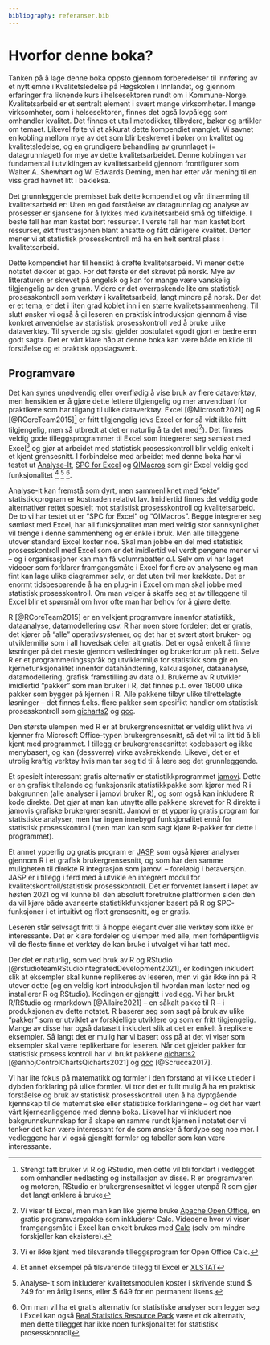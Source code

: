 ```yaml
---
bibliography: referanser.bib  
---
```


# Hvorfor denne boka?

Tanken på å lage denne boka oppsto gjennom forberedelser til innføring av et nytt emne i Kvalitetsledelse på Høgskolen i Innlandet, og gjennom erfaringer fra liknende kurs i helsesektoren rundt om i Kommune-Norge. Kvalitetsarbeid er et sentralt element i svært mange virksomheter. I mange virksomheter, som i helsesektoren, finnes det også lovpålegg som omhandler kvalitet. Det finnes et utall metodikker, tilbydere, bøker og artikler om temaet. Likevel følte vi at akkurat dette kompendiet manglet. Vi savnet en kobling mellom mye av det som blir beskrevet i bøker om kvalitet og kvalitetsledelse, og en grundigere behandling av grunnlaget (= datagrunnlaget) for mye av dette kvalitetsarbeidet. Denne koblingen var fundamental i utviklingen av kvalitetsarbeid gjennom frontfigurer som Walter A. Shewhart og W. Edwards Deming, men har etter vår mening til en viss grad havnet litt i bakleksa.

Det grunnleggende premisset bak dette kompendiet og vår tilnærming til kvalitetsarbeid er: Uten en god forståelse av datagrunnlag og analyse av prosesser er sjansene for å lykkes med kvalitetsarbeid små og tilfeldige. I beste fall har man kastet bort ressurser. I verste fall har man kastet bort ressurser, økt frustrasjonen blant ansatte og fått dårligere kvalitet. Derfor mener vi at statistisk prosesskontroll må ha en helt sentral plass i kvalitetsarbeid.

Dette kompendiet har til hensikt å drøfte kvalitetsarbeid. Vi mener dette notatet dekker et gap. For det første er det skrevet på norsk. Mye av litteraturen er skrevet på engelsk og kan for mange være vanskelig tilgjengelig av den grunn. Videre er det overraskende lite om statistisk prosesskontroll som verktøy i kvalitetsarbeid, langt mindre på norsk. Der det er et tema, er det i liten grad koblet inn i en større kvalitetssammenheng. Til slutt ønsker vi også å gi leseren en praktisk introduksjon gjennom å vise konkret anvendelse av statistisk prosesskontroll ved å bruke ulike dataverktøy. Til syvende og sist gjelder postulatet «godt gjort er bedre enn godt sagt». Det er vårt klare håp at denne boka kan være både en kilde til forståelse og et praktisk oppslagsverk.

## Programvare

Det kan synes unødvendig eller overflødig å vise bruk av flere dataverktøy, men hensikten er å gjøre dette lettere tilgjengelig og mer anvendbart for praktikere som har tilgang til ulike dataverktøy. Excel [@Microsoft2021] og R [@RCoreTeam2015]^[Strengt tatt bruker vi R og RStudio, men dette vil bli forklart i vedlegget som omhandler nedlasting og installasjon av disse. R er programvaren og motoren, RStudio er brukergrensesnittet vi legger utenpå R som gjør det langt enklere å bruke] er fritt tilgjengelig (dvs Excel er for så vidt ikke fritt tilgjengelig, men så utbredt at det er naturlig å ta det med^[Vi viser til Excel, men man kan like gjerne bruke [Apache Open Office](https://www.openoffice.org/no/), en gratis programvarepakke som inkluderer Calc. Videoene hvor vi viser framgangsmåte i Excel kan enkelt brukes med [Calc](https://www.openoffice.org/no/product/calc.html) (selv om mindre forskjeller kan eksistere).]). Det finnes veldig gode tilleggsprogrammer til Excel som integrerer seg sømløst med Excel^[Vi er ikke kjent med tilsvarende tilleggsprogram for Open Office Calc.] og gjør at arbeidet med statistisk prosesskontroll blir veldig enkelt i et kjent grensesnitt. I forbindelse med arbeidet med denne boka har vi testet ut [Analyse-It](https://analyse-it.com/), [SPC for Excel](https://www.spcforexcel.com/) og [QIMacros](https://www.qimacros.com/) som gir Excel veldig god funksjonalitet ^[Et annet eksempel på tilsvarende tillegg til Excel er [XLSTAT](https://www.xlstat.com/en/)] ^[Analyse-It som inkluderer kvalitetsmodulen koster i skrivende stund $ 249 for en årlig lisens, eller $ 649 for en permanent lisens.] ^[Om man vil ha et gratis alternativ for statistiske analyser som legger seg i Excel kan også [Real Statistics Resource Pack](https://www.real-statistics.com/) være et ok alternativ, men dette tillegget har ikke noen funksjonalitet for statistisk prosesskontroll].

Analyse-it kan fremstå som dyrt, men sammenliknet med "ekte" statistikkprogram er kostnaden relativt lav. Imidlertid finnes det veldig gode alternativer rettet spesielt mot statistisk prosesskontroll og kvalitetsarbeid. De to vi har testet ut er "SPC for Excel" og "QIMacros". Begge integrerer seg sømløst med Excel, har all funksjonalitet man med veldig stor sannsynlighet vil trenge i denne sammenheng og er enkle i bruk. Men alle tilleggene utover standard Excel koster noe. Skal man jobbe en del med statistisk prosesskontroll med Excel som er det imidlertid vel verdt pengene mener vi -- og i organisasjoner kan man få volumrabatter o.l. Selv om vi har laget videoer som forklarer framgangsmåte i Excel for flere av analysene og man fint kan lage ulike diagrammer selv, er det uten tvil mer krøkkete. Det er enormt tidsbesparende å ha en plug-in i Excel om man skal jobbe med statistisk prosesskontroll. Om man velger å skaffe seg et av tilleggene til Excel blir et spørsmål om hvor ofte man har behov for å gjøre dette.

R [@RCoreTeam2015] er en velkjent programvare innenfor statistikk, dataanalyse, datamodellering osv. R har noen store fordeler; det er gratis, det kjører på "alle" operativsystemer, og det har et svært stort bruker- og utviklermiljø som i all hovedsak deler alt gratis. Det er også enkelt å finne løsninger på det meste gjennom veiledninger og brukerforum på nett. Selve R er et programmeringsspråk og utviklermiljø for statistikk som gir en kjernefunksjonalitet innenfor datahåndtering, kalkulasjoner, dataanalyse, datamodellering, grafisk framstilling av data o.l. Brukerne av R utvikler imidlertid "pakker" som man bruker i R, det finnes p.t. over 18000 ulike pakker som bygger på kjernen i R. Alle pakkene tilbyr ulike tilrettelagte løsninger -- det finnes f.eks. flere pakker som spesifikt handler om statistisk prosesskontroll som [qicharts2](https://anhoej.github.io/qicharts2/) og [qcc](https://luca-scr.github.io/qcc/articles/qcc.html).

Den største ulempen med R er at brukergrensesnittet er veldig ulikt hva vi kjenner fra Microsoft Office-typen brukergrensesnitt, så det vil ta litt tid å bli kjent med programmet. I tillegg er brukergrensesnittet kodebasert og ikke menybasert, og kan (dessverre) virke avskrekkende. Likevel, det er et utrolig kraftig verktøy hvis man tar seg tid til å lære seg det grunnleggende.

Et spesielt interessant gratis alternativ er statistikkprogrammet [jamovi](https://www.jamovi.org/). Dette er en grafisk tiltalende og funksjonsrik statistikkpakke som kjører med R i bakgrunnen (alle analyser i jamovi bruker R), og som også kan inkludere R kode direkte. Det gjør at man kan utnytte alle pakkene skrevet for R direkte i jamovis grafiske brukergrensesnitt. Jamovi er et ypperlig gratis program for statistiske analyser, men har ingen innebygd funksjonalitet ennå for statistisk prosesskontroll (men man kan som sagt kjøre R-pakker for dette i programmet).

Et annet ypperlig og gratis program er [JASP](Et annet ypperlig og gratis program er) som også kjører analyser gjennom R i et grafisk brukergrensesnitt, og som har den samme muligheten til direkte R integrasjon som jamovi -- foreløpig i betaversjon. JASP er i tillegg i ferd med å utvikle en integrert modul for kvalitetskontroll/statistisk prosesskontroll. Det er forventet lansert i løpet av høsten 2021 og vil kunne bli den absolutt foretrukne plattformen siden den da vil kjøre både avanserte statistikkfunksjoner basert på R og SPC-funksjoner i et intuitivt og flott grensesnitt, og er gratis.

Leseren står selvsagt fritt til å hoppe elegant over alle verktøy som ikke er interessante. Det er klare fordeler og ulemper med alle, men forhåpentligvis vil de fleste finne et verktøy de kan bruke i utvalget vi har tatt med.

Der det er naturlig, som ved bruk av R og RStudio [@rstudioteamRStudioIntegratedDevelopment2021], er kodingen inkludert slik at eksempler skal kunne replikeres av leseren, men vi går ikke inn på R utover dette (og en veldig kort introduksjon til hvordan man laster ned og installerer R og RStudio). Kodingen er gjengitt i vedlegg. Vi har brukt R/RStudio og rmarkdown [@Allaire2021] -- en såkalt pakke til R -- i produksjonen av dette notatet. R baserer seg som sagt på bruk av ulike "pakker" som er utviklet av forskjellige utviklere og som er fritt tilgjengelig. Mange av disse har også datasett inkludert slik at det er enkelt å replikere eksempler. Så langt det er mulig har vi basert oss på at det vi viser som eksempler skal være replikerbare for leseren. Når det gjelder pakker for statistisk prosess kontroll har vi brukt pakkene [qicharts2](https://anhoej.github.io/qicharts2/) [@anhojControlChartsQicharts2021] og [qcc](https://luca-scr.github.io/qcc/articles/qcc.html) [@Scrucca2017].

Vi har lite fokus på matematikk og formler i den forstand at vi ikke utleder i dybden forklaring på ulike formler. Vi tror det er fullt mulig å ha en praktisk forståelse og bruk av statistisk prosesskontroll uten å ha dyptgående kjennskap til de matematiske eller statistiske forklaringene -- og det har vært vårt kjerneanliggende med denne boka. Likevel har vi inkludert noe bakgrunnskunnskap for å skape en
ramme rundt kjernen i notatet der vi tenker det kan være interessant for de som ønsker å fordype seg noe mer. I vedleggene har vi også gjengitt formler og tabeller som kan være interessante.




































